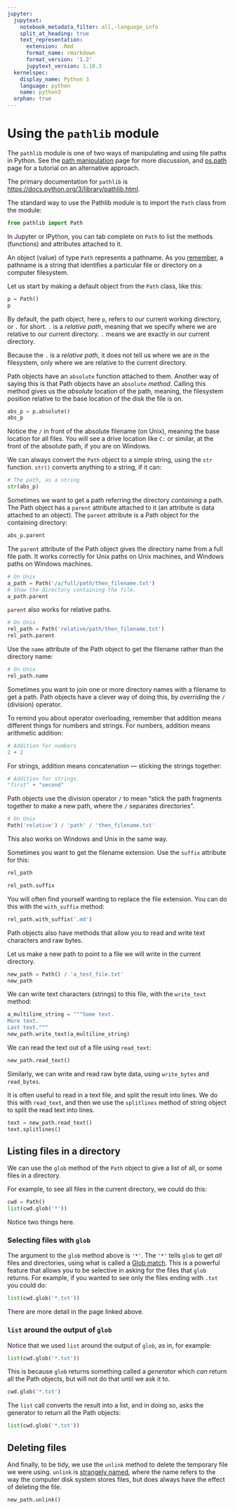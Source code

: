 ```yaml
---
jupyter:
  jupytext:
    notebook_metadata_filter: all,-language_info
    split_at_heading: true
    text_representation:
      extension: .Rmd
      format_name: rmarkdown
      format_version: '1.2'
      jupytext_version: 1.10.3
  kernelspec:
    display_name: Python 3
    language: python
    name: python3
  orphan: true
---
```


# Using the `pathlib` module

The `pathlib` module is one of two ways of manipulating and using file paths in
Python.  See the [path manipulation](path_manipulation.Rmd) page for more
discussion, and [os.path](os_path.Rmd) page for a tutorial on an alternative
approach.

The primary documentation for `pathlib` is
<https://docs.python.org/3/library/pathlib.html>.

The standard way to use the Pathlib module is to import the `Path` class from the module:

```python
from pathlib import Path
```

In Jupyter or IPython, you can tab complete on `Path` to list the methods (functions) and attributes attached to it.

An object (value) of type `Path` represents a pathname.  As you [remember
](path_manipulation.Rmd), a pathname is a string that identifies a
particular file or directory on a computer filesystem.

Let us start by making a default object from the `Path` class, like this:

```python
p = Path()
p
```

By default, the path object, here `p`, refers to our current working directory, or `.` for short.   `.` is a *relative path*, meaning that we specify where we are relative to our current directory.  `.` means we are exactly in our current directory.

Because the `.` is a *relative path*, it does not tell us where we are in
the filesystem, only where we are relative to the current directory.

Path objects have an `absolute` function attached to them.  Another way of
saying this is that Path objects have an `absolute` *method*.  Calling
this method gives us the *absolute* location of the path, meaning, the
filesystem position relative to the base location of the disk the file is
on.

```python
abs_p = p.absolute()
abs_p
```

Notice the `/` in front of the absolute filename (on Unix), meaning the
base location for all files.  You will see a drive location like `C:` or
similar, at the front of the absolute path, if you are on Windows.


We can always convert the `Path` object to a simple string, using the
`str` function. `str()` converts anything to a string, if it can:

```python
# The path, as a string
str(abs_p)
```

Sometimes we want to get a path referring the directory *containing* a path.
The Path object has a `parent` attribute attached to it (an attribute is data
attached to an object).  The `parent` attribute is a Path object for the
containing directory:

```python
abs_p.parent
```

The `parent` attribute of the Path object gives the directory name from a
full file path. It works correctly for Unix paths on Unix machines, and
Windows paths on Windows machines.

```python
# On Unix
a_path = Path('/a/full/path/then_filename.txt')
# Show the directory containing the file.
a_path.parent
```

`parent` also works for relative paths.

```python
# On Unix
rel_path = Path('relative/path/then_filename.txt')
rel_path.parent
```

Use the `name` attribute of the Path object to get the filename rather
than the directory name:

```python
# On Unix
rel_path.name
```

Sometimes you want to join one or more directory names with a filename to get a
path.  Path objects have a clever way of doing this, by *overriding* the `/`
(division) operator.

To remind you about operator overloading, remember that addition means different things for numbers and strings.  For numbers, addition means arithmetic addition:

```python
# Addition for numbers
2 + 2
```

For strings, addition means concatenation — sticking the strings together:

```python
# Addition for strings.
"first" + "second"
```

Path objects use the division operator `/` to mean "stick the path fragments
together to make a new path, where the `/` separates directories".


```python
# On Unix
Path('relative') / 'path' / 'then_filename.txt'
```

This also works on Windows and Unix in the same way.

Sometimes you want to get the filename extension.  Use the `suffix` attribute for this:

```python
rel_path
```

```python
rel_path.suffix
```

You will often find yourself wanting to replace the file extension.  You can do this with the `with_suffix` method:

```python
rel_path.with_suffix('.md')
```

Path objects also have methods that allow you to read and write text characters and raw bytes.

Let us make a new path to point to a file we will write in the current directory.

```python
new_path = Path() / 'a_test_file.txt'
new_path
```

We can write text characters (strings) to this file, with the `write_text` method:

```python
a_multiline_string = """Some text.
More text.
Last text."""
new_path.write_text(a_multiline_string)
```

We can read the text out of a file using `read_text`:

```python
new_path.read_text()
```

Similarly, we can write and read raw byte data, using `write_bytes` and `read_bytes`.

It is often useful to read in a text file, and split the result into lines.  We
do this with `read_text`, and then we use the `splitlines` method of string
object to split the read text into lines.

```python
text = new_path.read_text()
text.splitlines()
```

## Listing files in a directory

We can use the `glob` method of the `Path` object to give a list of all, or
some files in a directory.

For example, to see all files in the current directory, we could do this:

```python
cwd = Path()
list(cwd.glob('*'))
```

Notice two things here.

### Selecting files with `glob`

The argument to the `glob` method above is `'*'`.  The `'*'` tells `glob` to
get *all* files and directories, using what is called a [Glob
match](https://docs.python.org/3/library/glob.html).  This is a powerful
feature that allows you to be selective in asking for the files that `glob`
returns.  For example, if you wanted to see only the files ending with `.txt`
you could do:

```python
list(cwd.glob('*.txt'))
```

There are more detail in the page linked above.

### `list` around the output of `glob`

Notice that we used `list` around the output of `glob`, as in, for example:

```python
list(cwd.glob('*.txt'))
```

This is because `glob` returns something called a *generator* which *can*
return all the Path objects, but will not do that until we ask it to.

```python
cwd.glob('*.txt')
```

The `list` call converts the result into a list, and in doing so, asks the
generator to return all the Path objects:

```python
list(cwd.glob('*.txt'))
```

## Deleting files

And finally, to be tidy, we use the `unlink` method to delete the temporary
file we were using. `unlink` is [strangely
named](https://linux.die.net/man/2/unlink), where the name refers to the way
the computer disk system stores files, but does always have the effect of
deleting the file.

```python
new_path.unlink()
```
